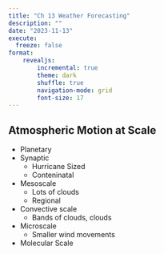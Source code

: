 ```yaml
---
title: "Ch 13 Weather Forecasting"
description: ""
date: "2023-11-13"
execute:
  freeze: false
format:
    revealjs:
        incremental: true
        theme: dark
        shuffle: true
        navigation-mode: grid
        font-size: 17
---
```



## Atmospheric Motion at Scale
* Planetary
* Synaptic
    - Hurricane Sized
    - Conteninatal
* Mesoscale
    - Lots of clouds
    - Regional
* Convective scale
    - Bands of clouds, clouds
* Microscale
    - Smaller wind movements
* Molecular Scale




